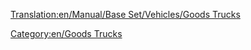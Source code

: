 [[Translation:en/Manual/Base Set/Vehicles/Goods Trucks]]
{{ru/Перевод|Goods Trucks| 99}}


{{ru/Дорожное транспортное средство|имя         = Грузовик Balogh
  |изоб        = Balogh_Goods_Truck.png
  |цена        = 242,500 руб. ($8,774) 
  |скорость    = 48 км/ч
  |обслуж      = 23,300 руб./год
  |разработан  = 1935 год
  |срок        = 15
  |вместимость = 14 ящиков товара
}}
{{ru/Дорожное транспортное средство|имя         = Грузовик Craighead
  |изоб        = Craighead_Goods_Truck.png
  |цена        = 266,600 руб. ($10,660)  
  |скорость    = 88 км/ч (55 mph)
  |обслуж      = 39,350 руб./год (£787) 
  |разработан  = 1974 год
  |срок        = 15
  |вместимость = 16 ящиков товара
}}
{{ru/Дорожное транспортное средство|имя         = Грузовик Goss
  |изоб        = Goss_Goods_Truck.png
  |цена        = 287,100 руб. ($11,480)  
  |скорость    = 112 км/ч (70 mph)
  |обслуж      = 56,250 руб./год (£1,125 ($2,250)) 
  |разработан  = 2005 год
  |срок        = 15
  |вместимость = 18 ящиков товара
}}
[[Category:en/Goods Trucks]]